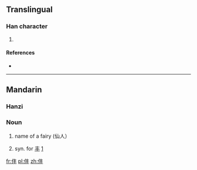 ==Translingual==

===Han character===
{{Han char|rn=9|rad=人|as=04|sn=6|four=|canj=人手十 (OQJ)|ids=⿰[[亻]][[丰]]}}

# {{defn|Han|sort=人04}}

====References====
* {{Han ref|kx=0094.220|dkj=00414|dj=0200.130|hdz=10122.040|uh=4EF9|ud=20217}}

----

==Mandarin==

===Hanzi===
{{cmn-hanzi|pin=[[fēng]] ([[feng1]])|wg=feng<sup>1</sup>}}

===Noun===
{{head|cmn|noun|sc=Hani}}{{attention|cmn|needs inflection template}}

# {{archaic|lang=cmn}} name of a fairy (仙人）
# {{archaic|lang=cmn}} syn. for [[丰]] [http://dict.baidu.com/s?wd=%81%A7]

[[fr:仹]]
[[pl:仹]]
[[zh:仹]]